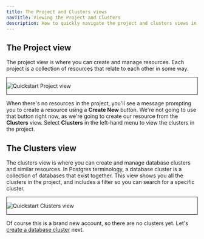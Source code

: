 ```yaml
---
title: The Project and Clusters views
navTitle: Viewing the Project and Clusters
description: How to quickly navigate the project and clusters views in the EDB Postgres AI Console.
---
```


## The Project view

The project view is where you can create and manage resources. Each project is a collection of resources that relate to each other in some way.

<div style="border: 1px solid;margin: 1em auto 1em">

![Quickstart Project view](images/qs_project_view.png)

</div>

When there's no resources in the project, you'll see a message prompting you to create a resource using a **Create New** button. We're not going to use that button right now, as we're going to create our resource from the **Clusters** view. Select **Clusters** in the left-hand menu to view the clusters in the project.

## The Clusters view

The clusters view is where you can create and manage database clusters and similar resources. In Postgres terminology, a database cluster is a collection of databases that exist together. This view shows you all the clusters in the project, and includes a filter so you can search for a specific cluster.

<div style="border: 1px solid;margin: 1em auto 1em">

![Quickstart Clusters view](images/qs_clusters_view.png)

</div>

Of course this is a brand new account, so there are no clusters yet. Let's [create a database cluster](creating_a_database_cluster.mdx) next.

